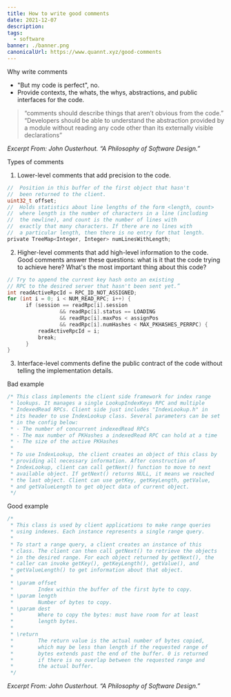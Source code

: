 ```yaml
---
title: How to write good comments
date: 2021-12-07
description:
tags:
  - software
banner: ./banner.png
canonicalUrl: https://www.quannt.xyz/good-comments
---
```


Why write comments

- "But my code is perfect", no.
- Provide contexts, the whats, the whys, abstractions, and public interfaces for the code.

> “comments should describe things that aren’t obvious from the code.”
> “Developers should be able to understand the abstraction provided by a module without reading any code other than its externally visible declarations”


*Excerpt From: John Ousterhout. “A Philosophy of Software Design.”*


Types of comments

1. Lower-level comments that add precision to the code.

```c
//  Position in this buffer of the first object that hasn't
//  been returned to the client.
uint32_t offset;
//  Holds statistics about line lengths of the form <length, count>
//  where length is the number of characters in a line (including
//  the newline), and count is the number of lines with
//  exactly that many characters. If there are no lines with
//  a particular length, then there is no entry for that length.
private TreeMap<Integer, Integer> numLinesWithLength;
```

2. Higher-level comments that add high-level information to the code. Good comments answer these questions: what is it that the code trying to achieve here? What's the most important thing about this code? 

```c
// Try to append the current key hash onto an existing
// RPC to the desired server that hasn't been sent yet.”
int readActiveRpcId = RPC_ID_NOT_ASSIGNED;
for (int i = 0; i < NUM_READ_RPC; i++) {
      if (session == readRpc[i].session
                 && readRpc[i].status == LOADING
                 && readRpc[i].maxPos < assignPos
                 && readRpc[i].numHashes < MAX_PKHASHES_PERRPC) {
          readActiveRpcId = i;
          break;
      }
}
```

3. Interface-level comments define the public contract of the code without telling the implementation details.

Bad example

```c
/* This class implements the client side framework for index range
 * lookups. It manages a single LookupIndexKeys RPC and multiple
 * IndexedRead RPCs. Client side just includes "IndexLookup.h" in
 * its header to use IndexLookup class. Several parameters can be set
 * in the config below:
 * - The number of concurrent indexedRead RPCs
 * - The max number of PKHashes a indexedRead RPC can hold at a time
 * - The size of the active PKHashes
 *
 * To use IndexLookup, the client creates an object of this class by
 * providing all necessary information. After construction of
 * IndexLookup, client can call getNext() function to move to next
 * available object. If getNext() returns NULL, it means we reached
 * the last object. Client can use getKey, getKeyLength, getValue,
 * and getValueLength to get object data of current object.
 */
```

Good example

```c
/*
 * This class is used by client applications to make range queries
 * using indexes. Each instance represents a single range query.
 *
 * To start a range query, a client creates an instance of this
 * class. The client can then call getNext() to retrieve the objects
 * in the desired range. For each object returned by getNext(), the
 * caller can invoke getKey(), getKeyLength(), getValue(), and
 * getValueLength() to get information about that object.
 *
 * \param offset
 *        Index within the buffer of the first byte to copy.
 * \param length
 *        Number of bytes to copy.
 * \param dest
 *        Where to copy the bytes: must have room for at least
 *        length bytes.
 *
 * \return
 *        The return value is the actual number of bytes copied,
 *        which may be less than length if the requested range of
 *        bytes extends past the end of the buffer. 0 is returned
 *        if there is no overlap between the requested range and
 *        the actual buffer.
 */
```

*Excerpt From: John Ousterhout. “A Philosophy of Software Design.”*